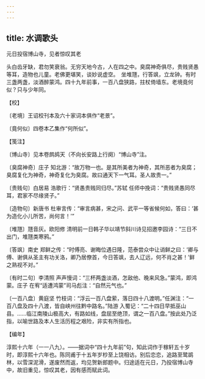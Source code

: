 ```yaml
---
---
---
```

title: 水调歌头
---



元日投宿博山寺，见者惊叹其老





头白齿牙缺，君勿笑衰翁。无穷天地今古，人在四之中。臭腐神奇俱尽，贵贱贤愚等耳，造物也儿童。老佛更堪笑，谈妙说虚空。　坐堆豗，行答飒，立龙钟。有时三盏两盏，淡酒醉蒙鸿。四十九年前事，一百八盘狭路，拄杖倚墙东。老境竟何似？只与少年同。





【校】


〔老境〕王诏校刊本及六十家词本俱作“老景”。

〔竟何似〕四卷本乙集作“何所似”。





【笺注】


〔博山寺〕见本卷鹧鸪天（不向长安路上行阕）“博山寺”注。

〔臭腐神奇〕庄子 知北游：“故万物一也。是其所美者为神奇，其所恶者为臭腐；臭腐复化为神奇，神奇复化为臭腐。故曰通天下一气耳。圣人故贵一。”

〔贵贱句〕白居易 浩歌行：“贤愚贵贱同归尽。”苏轼 任师中挽词：“贵贱贤愚同尽耳，君家不尽缘贤子。”

〔造物句〕新唐书 杜审言传：“审言病甚，宋之问、武平一等省候何如，答曰：‘甚为造化小儿所苦，尚何言！’”

〔堆豗〕豗音灰。欧阳修 清明前一日韩子华以靖节斜川诗见招邀李园诗：“三日不出门，堆豗类寒鸦。”

〔答飒〕南史 郑鲜之传：“时傅亮、谢晦位遇日隆，范泰尝众中让诮鲜之曰：‘卿与傅、谢俱从圣主有功关洛，卿乃居僚首，今日答飒，去人辽远，何不肖之甚！’鲜之熟视不对。”

〔有时二句〕李清照 声声慢词：“三杯两盏淡酒，怎敌他、晚来风急。”蒙鸿，即鸿蒙。庄子 在宥“适遭鸿蒙”司马彪注：“自然元气也。”

〔一百八盘〕黄庭坚 竹枝词：“浮云一百八盘萦，落日四十八渡明。”任渊注：“一百八盘及四十八渡，皆自峡州往黔中路名。”陆游 入蜀记：“二十四日早抵巫山县。……临江南陵山极高大，有路如线，盘屈至绝顶，谓之一百八盘。”按此处乃泛指，以喻世路及本人生活历程之艰险，非实有所指也。





【编年】


淳熙十六年（一一八九）。——据词中“四十九年前”句，知此词作于稼轩五十岁时，即淳熙十六年也。陈同甫于十五年岁杪至上饶相访。别后恋恋，追路至鹭鹚林，以雪深泥滑，遂废然而返，均见贺新郎题中。归途适在元日，乃投宿博山寺中，故旧重见，惊叹其老，因有感而赋此词。